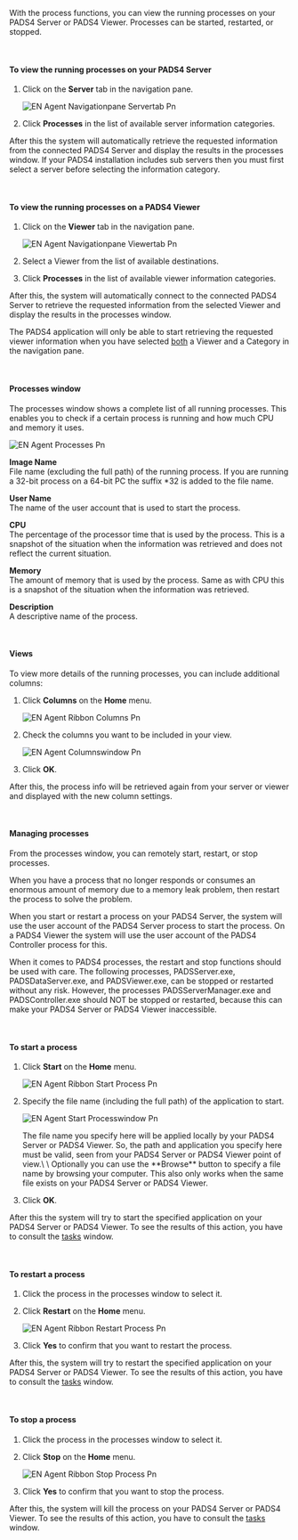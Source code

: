 With the process functions, you can view the running processes on your PADS4 Server or PADS4 Viewer. Processes can be started, restarted, or stopped.

 

#### **To view the running processes on your PADS4 Server**

1. Click on the **Server** tab in the navigation pane.

   ![EN Agent Navigationpane Servertab Pn](/images/digital-signage/windows-applications/agent/remote-management-and-monitoring/EN-Agent-Navigationpane-Servertab.png)
2. Click **Processes** in the list of available server information categories.

After this the system will automatically retrieve the requested information from the connected PADS4 Server and display the results in the processes window. If your PADS4 installation includes sub servers then you must first select a server before selecting the information category.

 

#### **To view the running processes on a PADS4 Viewer**

1. Click on the **Viewer** tab in the navigation pane.

   ![EN Agent Navigationpane Viewertab Pn](/images/digital-signage/windows-applications/agent/remote-management-and-monitoring/EN-Agent-Navigationpane-Viewertab.png)
2. Select a Viewer from the list of available destinations.
3. Click **Processes** in the list of available viewer information categories.

After this, the system will automatically connect to the connected PADS4 Server to retrieve the requested information from the selected Viewer and display the results in the processes window.

<Warning>
  The PADS4 application will only be able to start retrieving the requested viewer information when you have selected <u>both</u> a Viewer and a Category in the navigation pane.
</Warning>

 

#### **Processes window**

The processes window shows a complete list of all running processes. This enables you to check if a certain process is running and how much CPU and memory it uses.

![EN Agent Processes Pn](/images/digital-signage/windows-applications/agent/remote-management-and-monitoring/EN-Agent-Processes.png)

**Image Name**\
File name (excluding the full path) of the running process. If you are running a 32-bit process on a 64-bit PC the suffix \*32 is added to the file name.

**User Name**\
The name of the user account that is used to start the process.

**CPU**\
The percentage of the processor time that is used by the process. This is a snapshot of the situation when the information was retrieved and does not reflect the current situation.

**Memory**\
The amount of memory that is used by the process. Same as with CPU this is a snapshot of the situation when the information was retrieved.

**Description**\
A descriptive name of the process.

 

#### **Views**

To view more details of the running processes, you can include additional columns:

1. Click **Columns** on the **Home** menu.

   ![EN Agent Ribbon Columns Pn](/images/digital-signage/windows-applications/agent/remote-management-and-monitoring/EN-Agent-Ribbon-Columns.png)
2. Check the columns you want to be included in your view.

   ![EN Agent Columnswindow Pn](/images/digital-signage/windows-applications/agent/remote-management-and-monitoring/EN-Agent-Columnswindow.png)
3. Click **OK**.

After this, the process info will be retrieved again from your server or viewer and displayed with the new column settings.

 

#### **Managing processes**

From the processes window, you can remotely start, restart, or stop processes.

<Tip>
  When you have a process that no longer responds or consumes an enormous amount of memory due to a memory leak problem, then restart the process to solve the problem.
</Tip>

When you start or restart a process on your PADS4 Server, the system will use the user account of the PADS4 Server process to start the process. On a PADS4 Viewer the system will use the user account of the PADS4 Controller process for this.

When it comes to PADS4 processes, the restart and stop functions should be used with care. The following processes, PADSServer.exe, PADSDataServer.exe, and PADSViewer.exe, can be stopped or restarted without any risk. However, the processes PADSServerManager.exe and PADSController.exe should NOT be stopped or restarted, because this can make your PADS4 Server or PADS4 Viewer inaccessible.

 

#### **To start a process**

1. Click **Start** on the **Home** menu.

   ![EN Agent Ribbon Start Process Pn](/images/digital-signage/windows-applications/agent/remote-management-and-monitoring/EN-Agent-RibbonStartProcess.png)
2. Specify the file name (including the full path) of the application to start.

   ![EN Agent Start Processwindow Pn](/images/digital-signage/windows-applications/agent/remote-management-and-monitoring/EN-Agent-StartProcesswindow.png)

   <Warning>
     The file name you specify here will be applied locally by your PADS4 Server or PADS4 Viewer. So, the path and application you specify here must be valid, seen from your PADS4 Server or PADS4 Viewer point of view.\
     \
     Optionally you can use the **Browse** button to specify a file name by browsing your computer. This also only works when the same file exists on your PADS4 Server or PADS4 Viewer.
   </Warning>
3. Click **OK**.

After this the system will try to start the specified application on your PADS4 Server or PADS4 Viewer. To see the results of this action, you have to consult the [tasks](https://pads4documentation.blob.core.windows.net/agent/Content/Main%20Window/Tasks.htm) window.

 

#### **To restart a process**

1. Click the process in the processes window to select it.
2. Click **Restart** on the **Home** menu.

   ![EN Agent Ribbon Restart Process Pn](/images/digital-signage/windows-applications/agent/remote-management-and-monitoring/EN-Agent-Ribbon-RestartProcess.png)
3. Click **Yes** to confirm that you want to restart the process.

After this, the system will try to restart the specified application on your PADS4 Server or PADS4 Viewer. To see the results of this action, you have to consult the [tasks](https://pads4documentation.blob.core.windows.net/agent/Content/Main%20Window/Tasks.htm) window.

 

#### **To stop a process**

1. Click the process in the processes window to select it.
2. Click **Stop** on the **Home** menu.

   ![EN Agent Ribbon Stop Process Pn](/images/digital-signage/windows-applications/agent/remote-management-and-monitoring/EN-Agent-Ribbon-StopProcess.png)
3. Click **Yes** to confirm that you want to stop the process.

After this, the system will kill the process on your PADS4 Server or PADS4 Viewer. To see the results of this action, you have to consult the [tasks](https://pads4documentation.blob.core.windows.net/agent/Content/Main%20Window/Tasks.htm) window.